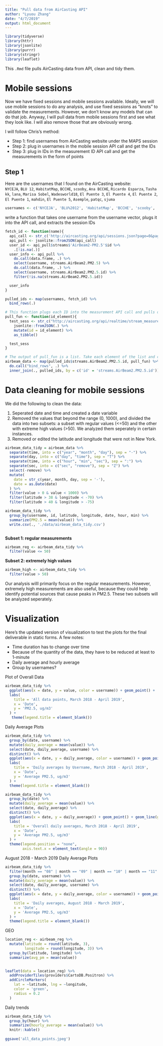 ```yaml
---
title: "Pull data from AirCasting API"
author: "Lyuou Zhang"
date: "4/7/2019"
output: html_document
---
```


```r
library(tidyverse)
library(httr)
library(jsonlite)
library(purrr)
library(stringr)
library(leaflet)
```

This `.Rmd` file pulls AirCasting data from API, clean and tidy them.

# Mobile sessions

Now we have fixed sessions and mobile sessions available. Ideally, we will use mobile sessions to do any analysis, and use fixed sessions as "knots" to validate the measurements. However, we don't know any models that can do that job. Anyway, I will pull data from mobile sessions first and see what they look like. I will also remove those that are obviously wrong.

I will follow Chris's method:  
  
*  Step 1: find usernames from AirCasting website under the MAPS session
*  Step 2: plug in usernames in the mobile session API call and get the IDs
*  Step 3: plug in IDs in the measurement ID API call and get the measurements in the form of points

## Step 1

Here are the usernames that I found on the AirCasting website:  
`NYCEJA`, `BLU 12`, `HabitatMap`, `BCCHE`, `scooby`, `Ana BCCHE`, `Ricardo Esparza`, `Tasha kk`, `lana`, `Marisa Sobel`, `Wadesworld18`, `El Puente 3`, `El Puente 4`, `El Puente 2`, `El Puente 1`, `mahdin`, `El Puente 5`, `Asemple`, `patqc`, `sjuma`

```r
usernames <- c('NYCEJA', 'BLU%2012', 'HabitatMap', 'BCCHE', 'scooby', 'Ana%20BCCHE', 'Ricardo%20Esparza', 'Tasha%20kk', 'lana', 'Wadesworld18', 'El%20Puente%204', 'El%20Puente%205', 'mahdin', 'Asemple', 'patqc')


```

write a function that takes one username from the username vector, plugs it into the  API call, and extracts the session IDs

```r
fetch_id <- function(name){
  api_call <- str_c('http://aircasting.org/api/sessions.json?page=0&page_size=500&q[measurements]=true&q[time_from]=0&q[time_to]=2552648500&q[usernames]=', name)
  api_pull <- jsonlite::fromJSON(api_call)
  user_id <- api_pull$streams$'AirBeam2-PM2.5'$id %>% 
    .[!is.na(.)]
  user_info <- api_pull %>% 
    do.call(data.frame, .) %>% 
    select(username, streams.AirBeam2.PM2.5) %>% 
    do.call(data.frame, .) %>% 
    select(username, streams.AirBeam2.PM2.5.id) %>% 
    filter(!is.na(streams.AirBeam2.PM2.5.id))

  user_info
}

pulled_ids <- map(usernames, fetch_id) %>% 
  bind_rows(.)
```

```r
# This function plugs each ID into the measurement API call and pulls data using that ID
pull_fun <- function(id_element){
  test_sess <- str_c("http://aircasting.org/api/realtime/stream_measurements.json/?end_date=2281550369000&start_date=0&stream_ids[]=",id_element) %>% 
    jsonlite::fromJSON(.) %>% 
    mutate(id = id_element) %>% 
    as_tibble()

  test_sess
}

# The output of pull_fun is a list. Take each element of the list and combine them into a tibble 
airbeam_data <- map(pulled_ids$streams.AirBeam2.PM2.5.id, pull_fun) %>% 
  do.call("bind_rows", .) %>% 
  inner_join(., pulled_ids, by = c('id' = 'streams.AirBeam2.PM2.5.id'))
```

# Data cleaning for mobile sessions

We did the following to clean the data:

1.  Seperated date and time and created a date variable 
2.  Removed the values that beyond the range (0, 1000), and divided the data into two subsets: a subset with regular values (<=50) and the other with extreme high values (>50). We analyzed them seperately in certain instances.
3.  Removed or edited the latitude and longitude that were not in New York. 

```r
airbeam_data_tidy = airbeam_data %>% 
  separate(time, into = c("year", "month", "day"), sep = "-") %>% 
  separate(day, into = c("day", "time"), sep = "T") %>% 
  separate(time, into = c("hour", "min", "sec"), sep = ":") %>% 
  separate(sec, into = c("sec", "remove"), sep = "Z") %>% 
  select(-remove) %>% 
  mutate(
    date = str_c(year, month, day, sep = '-'),
    date = as.Date(date)
  ) %>% 
  filter(value > 0 & value < 1000) %>% 
  filter(latitude > 38 & longitude < -70) %>% 
  filter(latitude > 40 & longitude > -75)
```

```r
airbeam_data_tidy %>% 
  group_by(username, id, latitude, longitude, date, hour, min) %>% 
  summarize(PM2.5 = mean(value)) %>% 
  write.csv(., './data/airbeam_data_tidy.csv')



```


**Subset 1: regular measurements**

```r
airbeam_reg <- airbeam_data_tidy %>% 
  filter(value <= 50)
```

**Subset 2: extremely high values**

```r
airbeam_high <- airbeam_data_tidy %>% 
  filter(value > 50)
```

Our analysis willl primarily focus on the regular measurements. However, extremely high measurements are also useful, because they could help identify potential sources that cause peaks in PM2.5. These two subsets will be analyzed seperately.

# Visualization

Here's the updated version of visualization to test the plots for the final deliverable in static forms. A few notes:  

*  Time duration has to change over time
*  Because of the quantity of the data, they have to be reduced at least to 1-minute
*  Daily average and hourly average
*  Group by usernames?

Plot of Overall Data

```r
airbeam_data_tidy %>% 
  ggplot(aes(x = date, y = value, color = username)) + geom_point() +
  labs(
    title = 'All data points, March 2018 - April 2019',
    x = 'Date',
    y = 'PM2.5, ug/m3'
  ) +
   theme(legend.title = element_blank())
```

Daily Average Plots

```r
airbeam_data_tidy %>% 
  group_by(date, username) %>% 
  mutate(daily_average = mean(value)) %>% 
  select(date, daily_average, username) %>% 
  distinct() %>% 
  ggplot(aes(x = date, y = daily_average, color = username)) + geom_point() + geom_line() +
  labs(
    title = 'Daily averages by Username, March 2018 - April 2019',
    x = 'Date',
    y = 'Average PM2.5, ug/m3'
  ) +
  theme(legend.title = element_blank())
```

```r
airbeam_data_tidy %>% 
  group_by(date) %>% 
  mutate(daily_average = mean(value)) %>% 
  select(date, daily_average) %>% 
  distinct() %>% 
  ggplot(aes(x = date, y = daily_average)) + geom_point() + geom_line(group = 1) +
  labs(
    title = 'Overall daily averages, March 2018 - April 2019',
    x = 'Date',
    y = 'Average PM2.5, ug/m3'
  ) +
  theme(legend.position = "none", 
        axis.text.x = element_text(angle = 90))
```

August 2018 - March 2019 Daily Average Plots

```r
airbeam_data_tidy %>% 
  filter(month == "08" | month == "09" | month == "10" | month == "11" | month == "12" | month == "01" | month == "02") %>% 
  group_by(date, username) %>% 
  mutate(daily_average = mean(value)) %>% 
  select(date, daily_average, username) %>% 
  distinct() %>% 
  ggplot(aes(x = date, y = daily_average, color = username)) + geom_point() + geom_line() +
  labs(
    title = 'Daily averages, August 2018 - March 2019',
    x = 'Date',
    y = 'Average PM2.5, ug/m3'
  ) +
  theme(legend.title = element_blank())
```


GEO

```r
location_reg <- airbeam_reg %>%
  mutate(latitude = round(latitude, 3),
         longitude = round(longitude, 3)) %>% 
  group_by(latitude, longitude) %>% 
  summarize(avg_pm = mean(value))
  

leaflet(data = location_reg) %>% 
  addProviderTiles(providers$CartoDB.Positron) %>% 
  addCircleMarkers(
    lat = ~latitude, lng = ~longitude,
    color = 'green',
    radius = 0.2
  )
```

Daily trends

```r
airbeam_data_tidy %>% 
  group_by(hour) %>% 
  summarize(hourly_average = mean(value)) %>%
  knitr::kable()
  
ggsave('all_data_points.jpeg')
```



